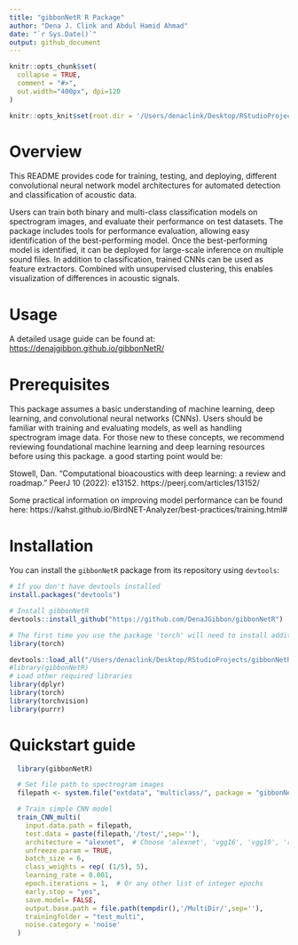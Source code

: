 ```yaml
---
title: "gibbonNetR R Package"
author: "Dena J. Clink and Abdul Hamid Ahmad"
date: "`r Sys.Date()`"
output: github_document
---
```


```r
knitr::opts_chunk$set(
  collapse = TRUE,
  comment = "#>",
  out.width="400px", dpi=120
)

knitr::opts_knit$set(root.dir = '/Users/denaclink/Desktop/RStudioProjects/gibbonNetR_notgithub/')
```

# Overview

This README provides code for training, testing, and deploying, different convolutional neural network model architectures for automated detection and classification of acoustic data.

Users can train both binary and multi-class classification models on spectrogram images, and evaluate their performance on test datasets. The package includes tools for performance evaluation, allowing easy identification of the best-performing model. Once the best-performing model is identified, it can be deployed for large-scale inference on multiple sound files. In addition to classification, trained CNNs can be used as feature extractors. Combined with unsupervised clustering, this enables visualization of differences in acoustic signals.

# Usage

A detailed usage guide can be found at: <https://denajgibbon.github.io/gibbonNetR/>

# Prerequisites
This package assumes a basic understanding of machine learning, deep learning, and convolutional neural networks (CNNs). Users should be familiar with training and evaluating models, as well as handling spectrogram image data. For those new to these concepts, we recommend reviewing foundational machine learning and deep learning resources before using this package. a good starting point would be: 

Stowell, Dan. "Computational bioacoustics with deep learning: a review and roadmap." PeerJ 10 (2022): e13152. https://peerj.com/articles/13152/

Some practical information on improving model performance can be found here: https://kahst.github.io/BirdNET-Analyzer/best-practices/training.html#

# Installation

You can install the `gibbonNetR` package from its repository using `devtools`:

```r
# If you don't have devtools installed
install.packages("devtools")

# Install gibbonNetR
devtools::install_github("https://github.com/DenaJGibbon/gibbonNetR")

# The first time you use the package 'torch' will need to install additional packages. You can start the process using the following:
library(torch)
```

```r
devtools::load_all("/Users/denaclink/Desktop/RStudioProjects/gibbonNetR")
#library(gibbonNetR)
# Load other required libraries
library(dplyr)
library(torch)
library(torchvision)
library(purrr)

```

# Quickstart guide

```r
  library(gibbonNetR)

  # Set file path to spectrogram images  
  filepath <- system.file("extdata", "multiclass/", package = "gibbonNetR")

  # Train simple CNN model
  train_CNN_multi(
    input.data.path = filepath,
    test.data = paste(filepath,'/test/',sep=''),
    architecture = "alexnet",  # Choose 'alexnet', 'vgg16', 'vgg19', 'resnet18', 'resnet50', or 'resnet152'
    unfreeze.param = TRUE,
    batch_size = 6,
    class_weights = rep( (1/5), 5),
    learning_rate = 0.001,
    epoch.iterations = 1,  # Or any other list of integer epochs
    early.stop = "yes",
    save.model= FALSE,
    output.base.path = file.path(tempdir(),'/MultiDir/',sep=''),
    trainingfolder = "test_multi",
    noise.category = 'noise'
  )
```
